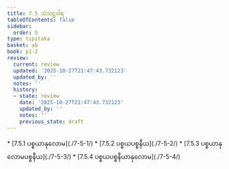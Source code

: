 ```yaml
---
title: 7.5 သံသဋ္ဌဝါရ
tableOfContents: false
sidebar:
  order: 5
type: tipitaka
basket: ab
book: p1-2
review:
  current: review
  updated: '2025-10-27T21:47:43.732123'
  updated_by: ''
  notes: ''
  history:
  - state: review
    date: '2025-10-27T21:47:43.732123'
    updated_by: ''
    notes: ''
    previous_state: draft
---
```



<ReviewStatus review={frontmatter.review} showDetails={true} />

<HypothesisAnnotation frontmatter={frontmatter} />

<DynamicBreadcrumb />



<TableOfContents book="p1-2" section="7.5">
* [7.5.1 ပစ္စယာနုလောမ](./7-5-1/)
* [7.5.2 ပစ္စယပစ္စနီယ](./7-5-2/)
* [7.5.3 ပစ္စယာနုလောမပစ္စနီယ](./7-5-3/)
* [7.5.4 ပစ္စယပစ္စနီယာနုလောမ](./7-5-4/)
</TableOfContents>